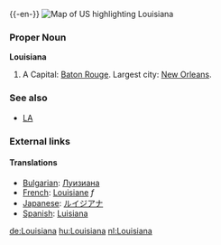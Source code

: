 {{wikipedia}}
{{-en-}}
[[Image:Map of USA highlighting Louisiana.png|thumb|right|Map of US highlighting Louisiana]]
===Proper Noun===
'''Louisiana'''
#A {{USstate}}  Capital: [[Baton Rouge]]. Largest city: [[New Orleans]].

===See also===
*[[LA]]
===External links===
{{pedialite}}

====Translations====

*[[Bulgarian]]: [[Луизиана]]
*[[French]]: [[Louisiane]] ''f''
*[[Japanese]]: [[ルイジアナ]] 
*[[Spanish]]: [[Luisiana]]

[[de:Louisiana]]
[[hu:Louisiana]]
[[nl:Louisiana]]